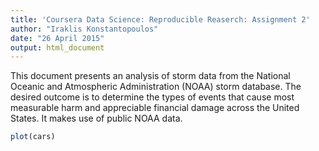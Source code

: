 ```yaml
---
title: 'Coursera Data Science: Reproducible Reaserch: Assignment 2'
author: "Iraklis Konstantopoulos"
date: "26 April 2015"
output: html_document
---
```


This document presents an analysis of storm data from the National Oceanic and Atmospheric Administration (NOAA) storm database. The desired outcome is to determine the types of events that cause most measurable harm and appreciable financial damage across the United States. It makes use of public NOAA data. 



```r
plot(cars)
```
